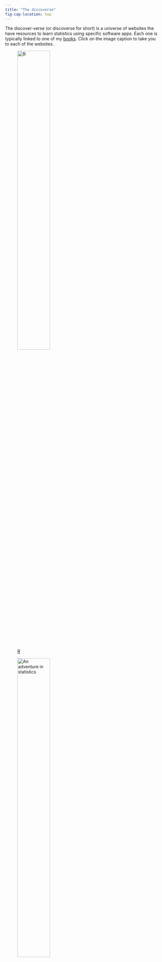 ```yaml
---
title: "The discoverse"
fig-cap-location: top
---
```


The discover-verse (or discoverse for short) is a universe of websites the have resources to learn statistics using specific software apps. Each one is typically linked to one of my [books](books.qmd). Click on the image caption to take you to each of the websites.



::: {layout="[[1,1], [1]]"}



![[R](https://discovr.rocks/)](../images/hex_discovr.png){width=50% .lightbox}

![[An adventure in statistics](https://statisticsadventure.com/)](../images/hex_adventr.png){width=50% .lightbox}

![[SPSS](https://discoverspss.com/)](../images/hex_dsspss.png){width=50% .lightbox}

![[JASP](https://discoverjasp.com/)](../images/hex_dsjasp.png){width=50% .lightbox}

:::

